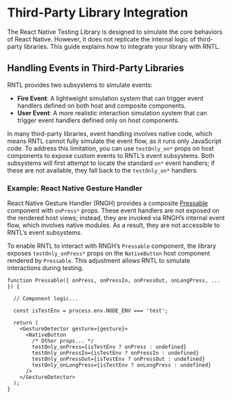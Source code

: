 # Third-Party Library Integration

The React Native Testing Library is designed to simulate the core behaviors of React Native. However, it does not replicate the internal logic of third-party libraries. This guide explains how to integrate your library with RNTL.

## Handling Events in Third-Party Libraries

RNTL provides two subsystems to simulate events:

- **Fire Event**: A lightweight simulation system that can trigger event handlers defined on both host and composite components.
- **User Event**: A more realistic interaction simulation system that can trigger event handlers defined only on host components.

In many third-party libraries, event handling involves native code, which means RNTL cannot fully simulate the event flow, as it runs only JavaScript code. To address this limitation, you can use `testOnly_on*` props on host components to expose custom events to RNTL’s event subsystems. Both subsystems will first attempt to locate the standard `on*` event handlers; if these are not available, they fall back to the `testOnly_on*` handlers.

### Example: React Native Gesture Handler

React Native Gesture Handler (RNGH) provides a composite [Pressable](https://docs.swmansion.com/react-native-gesture-handler/docs/components/pressable/) component with `onPress*` props. These event handlers are not exposed on the rendered host views; instead, they are invoked via RNGH’s internal event flow, which involves native modules. As a result, they are not accessible to RNTL’s event subsystems.

To enable RNTL to interact with RNGH’s `Pressable` component, the library exposes `testOnly_onPress*` props on the `NativeButton` host component rendered by `Pressable`. This adjustment allows RNTL to simulate interactions during testing.

```tsx title="Simplified RNGH Pressable component"
function Pressable({ onPress, onPressIn, onPressOut, onLongPress, ... }) {

  // Component logic...

  const isTestEnv = process.env.NODE_ENV === 'test';

  return (
    <GestureDetector gesture={gesture}>
      <NativeButton
        /* Other props... */
        testOnly_onPress={isTestEnv ? onPress : undefined}
        testOnly_onPressIn={isTestEnv ? onPressIn : undefined}
        testOnly_onPressOut={isTestEnv ? onPressOut : undefined}
        testOnly_onLongPress={isTestEnv ? onLongPress : undefined}
      />
    </GestureDetector>
  );
}
```
